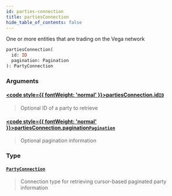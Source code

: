 ```yaml
---
id: parties-connection
title: partiesConnection
hide_table_of_contents: false
---
```








One or more entities that are trading on the Vega network

```graphql
partiesConnection(
  id: ID
  pagination: Pagination
): PartyConnection
```


### Arguments

#### [<code style={{ fontWeight: 'normal' }}>partiesConnection.<b>id</b></code>](#)<Bullet />[`ID`](/mainnet/api/graphql/scalars/id) <Badge class="secondary" text="scalar"/>
> Optional ID of a party to retrieve
> 

#### [<code style={{ fontWeight: 'normal' }}>partiesConnection.<b>pagination</b></code>](#)<Bullet />[`Pagination`](/mainnet/api/graphql/inputs/pagination) <Badge class="secondary" text="input"/>
> Optional pagination information
> 

### Type

#### [`PartyConnection`](/mainnet/api/graphql/objects/party-connection) <Badge class="secondary" text="object"/>
> Connection type for retrieving cursor-based paginated party information
> 





